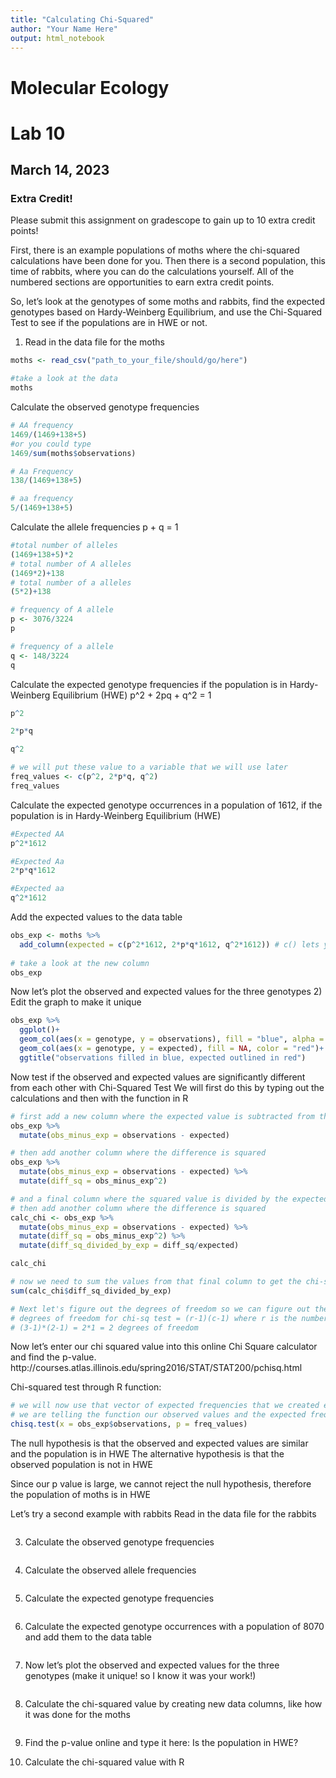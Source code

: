 ```yaml
---
title: "Calculating Chi-Squared"
author: "Your Name Here"
output: html_notebook
---
```


# Molecular Ecology
# Lab 10
## March 14, 2023

### Extra Credit!

Please submit this assignment on gradescope to gain up to 10 extra credit points! 

First, there is an example populations of moths where the chi-squared calculations have been done for you. Then there is a second population, this time of rabbits, where you can do the calculations yourself. All of the numbered sections are opportunities to earn extra credit points. 

So, let's look at the genotypes of some moths and rabbits, find the expected genotypes based on Hardy-Weinberg Equilibrium, and use the Chi-Squared Test to see if the populations are in HWE or not.

1) Read in the data file for the moths
```r
moths <- read_csv("path_to_your_file/should/go/here")

#take a look at the data 
moths
```
Calculate the observed genotype frequencies
```r
# AA frequency
1469/(1469+138+5)
#or you could type
1469/sum(moths$observations)

# Aa Frequency
138/(1469+138+5)

# aa frequency
5/(1469+138+5)
```

Calculate the allele frequencies
p + q = 1
```r
#total number of alleles
(1469+138+5)*2
# total number of A alleles
(1469*2)+138
# total number of a alleles
(5*2)+138

# frequency of A allele
p <- 3076/3224
p

# frequency of a allele
q <- 148/3224
q
```

Calculate the expected genotype frequencies if the population is in Hardy-Weinberg Equilibrium (HWE)
p^2 + 2pq + q^2 = 1
```r
p^2

2*p*q

q^2

# we will put these value to a variable that we will use later
freq_values <- c(p^2, 2*p*q, q^2)
freq_values
```

Calculate the expected genotype occurrences in a population of 1612, if the population is in Hardy-Weinberg Equilibrium (HWE)
```r
#Expected AA
p^2*1612

#Expected Aa
2*p*q*1612

#Expected aa
q^2*1612

```

Add the expected values to the data table
```r
obs_exp <- moths %>% 
  add_column(expected = c(p^2*1612, 2*p*q*1612, q^2*1612)) # c() lets you type a series of things 
  
# take a look at the new column
obs_exp
```

Now let's plot the observed and expected values for the three genotypes
2) Edit the graph to make it unique 
```r
obs_exp %>% 
  ggplot()+
  geom_col(aes(x = genotype, y = observations), fill = "blue", alpha = 0.4)+
  geom_col(aes(x = genotype, y = expected), fill = NA, color = "red")+
  ggtitle("observations filled in blue, expected outlined in red")
```


Now test if the observed and expected values are significantly different from each other with Chi-Squared Test
We will first do this by typing out the calculations and then with the function in R
```r
# first add a new column where the expected value is subtracted from the observed value
obs_exp %>% 
  mutate(obs_minus_exp = observations - expected)

# then add another column where the difference is squared
obs_exp %>% 
  mutate(obs_minus_exp = observations - expected) %>% 
  mutate(diff_sq = obs_minus_exp^2)

# and a final column where the squared value is divided by the expected value
# then add another column where the difference is squared
calc_chi <- obs_exp %>% 
  mutate(obs_minus_exp = observations - expected) %>% 
  mutate(diff_sq = obs_minus_exp^2) %>% 
  mutate(diff_sq_divided_by_exp = diff_sq/expected)

calc_chi

# now we need to sum the values from that final column to get the chi-squared values
sum(calc_chi$diff_sq_divided_by_exp)

# Next let's figure out the degrees of freedom so we can figure out the p-value of our chi-squared test
# degrees of freedom for chi-sq test = (r-1)(c-1) where r is the number of rows and c is the number of columns
# (3-1)*(2-1) = 2*1 = 2 degrees of freedom
```
Now let's enter our chi squared value into this online Chi Square calculator and find the p-value. http://courses.atlas.illinois.edu/spring2016/STAT/STAT200/pchisq.html

Chi-squared test through R function:
```r
# we will now use that vector of expected frequencies that we created earlier and used that in the Chi Squared test
# we are telling the function our observed values and the expected frequencies
chisq.test(x = obs_exp$observations, p = freq_values)

```
The null hypothesis is that the observed and expected values are similar and the population is in HWE
The alternative hypothesis is that the observed population is not in HWE

Since our p value is large, we cannot reject the null hypothesis, therefore the population of moths is in HWE



Let's try a second example with rabbits
Read in the data file for the rabbits
```r

```

3) Calculate the observed genotype frequencies
```r

```

4) Calculate the observed allele frequencies
```r


```

5) Calculate the expected genotype frequencies
```r

```

6) Calculate the expected genotype occurrences with a population of 8070 and add them to the data table
```r

```

7) Now let's plot the observed and expected values for the three genotypes (make it unique! so I know it was your work!)
```r

```

8) Calculate the chi-squared value by creating new data columns, like how it was done for the moths
```r

```

9) Find the p-value online and type it here:
Is the population in HWE?

10) Calculate the chi-squared value with R
```r

```

